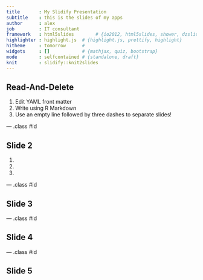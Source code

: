 ```yaml
---
title       : My Slidify Presentation
subtitle    : this is the slides of my apps
author      : alex
job         : IT consultant
framework   : html5slides        # {io2012, html5slides, shower, dzslides, ...}
highlighter : highlight.js  # {highlight.js, prettify, highlight}
hitheme     : tomorrow      # 
widgets     : []            # {mathjax, quiz, bootstrap}
mode        : selfcontained # {standalone, draft}
knit        : slidify::knit2slides
---
```


## Read-And-Delete

1. Edit YAML front matter
2. Write using R Markdown
3. Use an empty line followed by three dashes to separate slides!

--- .class #id 

## Slide 2



1.
2.
3.

--- .class #id 

## Slide 3



--- .class #id 

## Slide 4




--- .class #id 

## Slide 5


